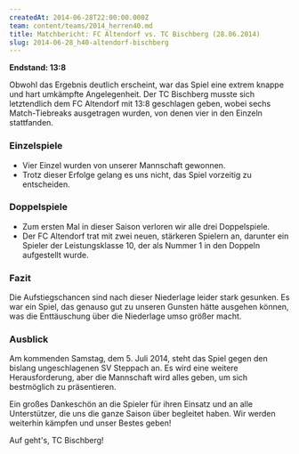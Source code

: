 ```yaml
---
createdAt: 2014-06-28T22:00:00.000Z
team: content/teams/2014_herren40.md
title: Matchbericht: FC Altendorf vs. TC Bischberg (28.06.2014)
slug: 2014-06-28_h40-altendorf-bischberg
---
```

**Endstand: 13:8**

Obwohl das Ergebnis deutlich erscheint, war das Spiel eine extrem knappe und hart umkämpfte Angelegenheit.
Der TC Bischberg musste sich letztendlich dem FC Altendorf mit 13:8 geschlagen geben,
wobei sechs Match-Tiebreaks ausgetragen wurden, von denen vier in den Einzeln stattfanden.

### Einzelspiele

- Vier Einzel wurden von unserer Mannschaft gewonnen.
- Trotz dieser Erfolge gelang es uns nicht, das Spiel vorzeitig zu entscheiden.

### Doppelspiele

- Zum ersten Mal in dieser Saison verloren wir alle drei Doppelspiele.
- Der FC Altendorf trat mit zwei neuen, stärkeren Spielern an, darunter ein Spieler der Leistungsklasse 10,
  der als Nummer 1 in den Doppeln aufgestellt wurde.

### Fazit

Die Aufstiegschancen sind nach dieser Niederlage leider stark gesunken.
Es war ein Spiel, das genauso gut zu unseren Gunsten hätte ausgehen können,
was die Enttäuschung über die Niederlage umso größer macht. 

### Ausblick

Am kommenden Samstag, dem 5. Juli 2014, steht das Spiel gegen den bislang ungeschlagenen SV Steppach an.
Es wird eine weitere Herausforderung, aber die Mannschaft wird alles geben, um sich bestmöglich zu präsentieren.

Ein großes Dankeschön an die Spieler für ihren Einsatz und an alle Unterstützer, die uns die ganze Saison über begleitet haben.
Wir werden weiterhin kämpfen und unser Bestes geben!

Auf geht's, TC Bischberg!